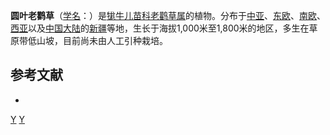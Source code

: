 {{Speciesbox 
| taxon = Geranium rotundifolium
| authority = L.
}}

'''圆叶老鹳草'''（[[学名|学名]]：{{lang|la|''Geranium rotundifolium''}}）是[[牻牛儿苗科|牻牛儿苗科]][[老鹳草属|老鹳草属]]的植物。分布于[[中亚|中亚]]、[[东欧|东欧]]、[[南欧|南欧]]、[[西亚|西亚]]以及[[中国大陆|中国大陆]]的[[新疆|新疆]]等地，生长于海拔1,000米至1,800米的地区，多生在草原带低山坡，目前尚未由人工引种栽培。

== 参考文献 ==
<div class="references-small">
* {{cite web| url =http://www.bioinfo.cn/db05/KmzwSpecies.php?action=view&id=9724| title =圆叶老鹳草| work =《中国高等植物数据库全库》| publisher =中国科学院微生物研究所| author =昆明植物研究所| accessdate =2009-02-24| deadurl =yes| archiveurl =https://web.archive.org/web/20160305045357/http://www.bioinfo.cn/db05/KmzwSpecies.php?action=view&id=9724| archivedate =2016-03-05}}
</div>
{{Taxonbar|from=Q163154}}

[[Category:老鹳草属|Y]]
[[Category:卡尔·林奈命名的生物分类|Y]]